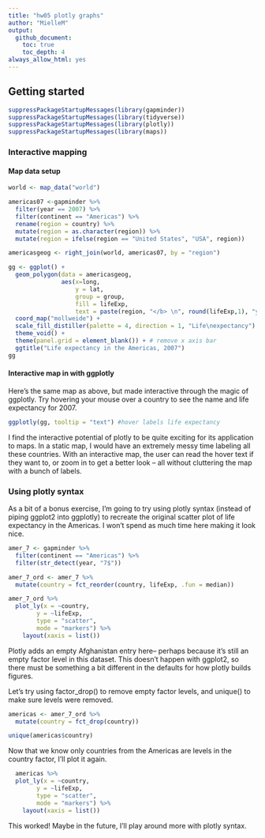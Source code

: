 ```yaml
---
title: "hw05 plotly graphs"
author: "MielleM"
output:
  github_document:
    toc: true
    toc_depth: 4
always_allow_html: yes
---
```


## Getting started 

```r
suppressPackageStartupMessages(library(gapminder))
suppressPackageStartupMessages(library(tidyverse))
suppressPackageStartupMessages(library(plotly))
suppressPackageStartupMessages(library(maps))
```

### Interactive mapping

#### Map data setup 
```r

world <- map_data("world")

americas07 <-gapminder %>%
  filter(year == 2007) %>%
  filter(continent == "Americas") %>% 
  rename(region = country) %>% 
  mutate(region = as.character(region)) %>% 
  mutate(region = ifelse(region == "United States", "USA", region))

americasgeog <- right_join(world, americas07, by = "region") 

``` 

```r
gg <- ggplot() + 
  geom_polygon(data = americasgeog,
               aes(x=long,
                   y = lat,
                   group = group,
                   fill = lifeExp,
                   text = paste(region, "</b> \n", round(lifeExp,1), "years"))) + 
  coord_map("mollweide") +
  scale_fill_distiller(palette = 4, direction = 1, "Life\nexpectancy") + 
  theme_void() +
  theme(panel.grid = element_blank()) + # remove x axis bar
  ggtitle("Life expectancy in the Americas, 2007")
gg
```

#### Interactive map in with ggplotly

Here's the same map as above, but made interactive through the magic of ggplotly. Try hovering your mouse over a country to see the name and life expectancy for 2007. 

```r

ggplotly(gg, tooltip = "text") #hover labels life expectancy

```

I find the interactive potential of plotly to be quite exciting for its application to maps. In a static map, I would have an extremely messy time labeling all these countries. With an interactive map, the user can read the hover text if they want to, or zoom in to get a better look -- all without cluttering the map with a bunch of labels.




### Using plotly syntax
As a bit of a bonus exercise, I'm going to try using plotly syntax (instead of piping ggplot2 into ggplotly) to recreate the original scatter plot of life expectancy in the Americas. I won't spend as much time here making it look nice. 

```r
amer_7 <- gapminder %>% 
  filter(continent == "Americas") %>% 
  filter(str_detect(year, "7$"))

amer_7_ord <- amer_7 %>%   
  mutate(country = fct_reorder(country, lifeExp, .fun = median))
```

```r
amer_7_ord %>% 
  plot_ly(x = ~country, 
        y = ~lifeExp, 
        type = "scatter",
        mode = "markers") %>% 
    layout(xaxis = list())
```
Plotly adds an empty Afghanistan entry here-- perhaps because it's still an empty factor level in this dataset. This doesn't happen with ggplot2, so there must be something a bit different in the defaults for how plotly builds figures. 

Let's try using factor_drop() to remove empty factor levels, and unique() to make sure levels were removed.  

```r
americas <- amer_7_ord %>% 
  mutate(country = fct_drop(country))

unique(americas$country)
```

Now that we know only countries from the Americas are levels in the country factor, I'll plot it again. 

```r
  americas %>% 
  plot_ly(x = ~country, 
        y = ~lifeExp, 
        type = "scatter",
        mode = "markers") %>% 
    layout(xaxis = list())
```
This worked! Maybe in the future, I'll play around more with plotly syntax. 


